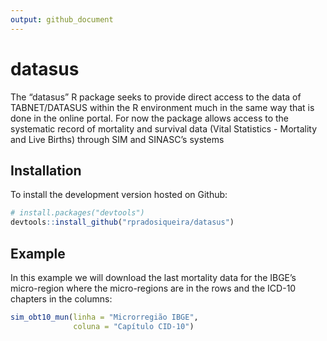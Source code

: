 ```yaml
---
output: github_document
---
```


<!-- README.md is generated from README.Rmd. Please edit that file -->
# datasus

The "datasus" R package seeks to provide direct access to the data of TABNET/DATASUS 
within the R environment much in the same way that is done in the online portal. For now
the package allows access to the systematic record of mortality and survival data 
(Vital Statistics - Mortality and Live Births) through SIM and SINASC's systems

## Installation

To install the development version hosted on Github:

```r
# install.packages("devtools")
devtools::install_github("rpradosiqueira/datasus")
```

## Example

In this example we will download the last mortality data for the IBGE's micro-region where the micro-regions are in the rows and the ICD-10 chapters in the columns:

```r
sim_obt10_mun(linha = "Microrregião IBGE",
              coluna = "Capítulo CID-10")

```
